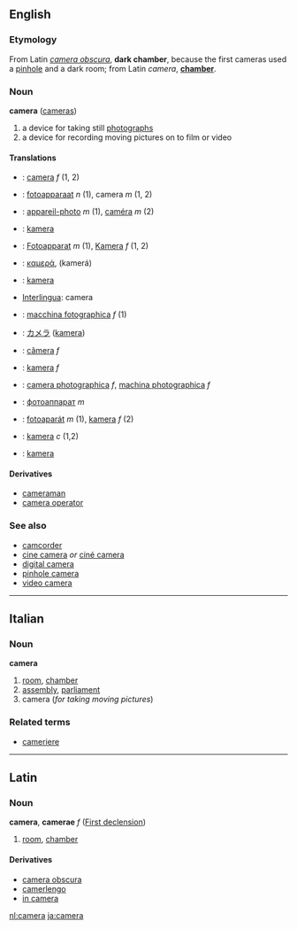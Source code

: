 ==English==
===Etymology===
From Latin ''[[camera obscura]]'', '''dark chamber''', because the first cameras used a [[pinhole]] and a dark room; from Latin ''camera'', '''[[chamber]]'''.

=== Noun ===
'''camera''' ([[cameras]])

#a device for taking still [[photograph]]s
#a device for recording moving pictures on to film or video

====Translations====
*{{ca}}: [[camera]] ''f'' (1, 2)
*{{nl}}: [[fotoapparaat]] ''n'' (1), camera ''m'' (1, 2)
*{{fr}}: [[appareil-photo]] ''m'' (1), [[caméra]] ''m'' (2)
*{{fi}}: [[kamera]]
*{{de}}: [[Fotoapparat]] ''m'' (1), [[Kamera]] ''f'' (1, 2)
*{{el}}: [[καμερά]], (kamerá)
*{{id}}: [[kamera]]
*[[Interlingua]]: camera
*{{it}}: [[macchina fotographica]] ''f'' (1)
*{{ja}}: [[カメラ]] ([[kamera]])
*{{pt}}: [[câmera]] ''f''
*{{pl}}: [[kamera]] ''f''
*{{ro}}: [[camera photographica]] ''f'', [[machina photographica]] ''f''
*{{ru}}: [[фотоаппарат]] ''m''
*{{sk}}: [[fotoaparát]] ''m'' (1), [[kamera]] ''f'' (2)
*{{sv}}: [[kamera]] ''c'' (1,2)
*{{tr}}: [[kamera]]

====Derivatives====
*[[cameraman]]
*[[camera operator]]

===See also===
*[[camcorder]]
*[[cine camera]] ''or'' [[ciné camera]]
*[[digital camera]]
*[[pinhole camera]]
*[[video camera]]

----

==Italian==
===Noun===
'''camera'''

# [[room]], [[chamber]]
# [[assembly]], [[parliament]]
#camera (''for taking moving pictures'')

===Related terms===
*[[cameriere]]

----

==Latin==
===Noun===
'''camera''', '''camerae''' ''f'' ([[Latin:First declension|First declension]])

#[[room]], [[chamber]]

====Derivatives====
*[[camera obscura]]
*[[camerlengo]]
*[[in camera]]

[[nl:camera]]
[[ja:camera]]